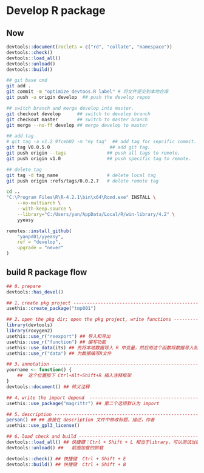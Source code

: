 # Develop R package

## Now

```r
devtools::document(roclets = c("rd", "collate", "namespace"))
devtools::check()
devtools::load_all()
devtools::unload()
devtools::build()
```

```bash
## git base cmd
git add .
git commit -m "optimize devtoos.R label" # 将文件提交到本地仓库
git push -u origin develop  ## push the develop repos 

## switch branch and merge develop into master.
git checkout develop      ## switch to develop branch
git checkout master       ## switch to master branch
git merge --no-ff develop ## merge develop to master

## add tag
# git tag -a v1.2 9fceb02 -m "my tag"  ## add tag for sepcific commit.
git tag V0.0.5.0                      ## add git tag.
git push origin --tags               ## push all tags to remote.
git push origin v1.0                 ## push specific tag to remote.

## delete tag
git tag -d tag_name                  # delete local tag
git push origin :refs/tags/0.0.2.7   # delete remote tag
```

```bash
cd ..
"C:\Program Files\R\R-4.2.1\bin\x64\Rcmd.exe" INSTALL \
    --no-multiarch \
    --with-keep.source \
    --library="C:/Users/yan/AppData/Local/R/win-library/4.2" \
    yyeasy
```

```r
remotes::install_github(
    "yanpd01/yyeasy",
    ref = "develop",
    upgrade = "never"
)
```


## build R package flow

```r
## 0、prepare
devtools::has_devel()

## 1、create pkg project -------------------------------------------------------
usethis::create_package("tmp001")

## 2、open the pkg dir; open the pkg project, write functions ------------------
library(devtools)
library(roxygen2)
usethis::use_r("reexport") ## 导入和导出
usethis::use_r("function") ## 编写功能
usethis::use_data(its) ## 先将本地数据导入 R 中变量，然后用这个函数将数据导入到包中
usethis::use_r("data") ## 为数据编写R文件

## 3、annotation --------------------------------------------------------------
yourname <- function() {
    ##  这个位置按下 Ctrl+Alt+Shift+R 插入注释框架
}
devtools::document() ## 转义注释

## 4、write the import depend  -------------------------------------------------
usethis::use_package("magrittr") ## 第二个选项默认为 import

## 5、description --------------------------------------------------------------
person() ## ## 直接在 description 文件中修改标题，描述，作者
usethis::use_gpl3_license()

## 6、load check and build -----------------------------------------------------
devtools::load_all() ## 快捷键：Ctrl + Shift + L 相当于library，可以测试当前包
devtools::unload() ##   前面加载的卸载

devtools::check() ## 快捷键  Ctrl + Shift + E
devtools::build() ## 快捷键  Ctrl + Shift + B
```